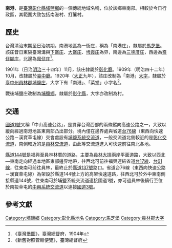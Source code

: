 {{noteTA　
|1 = zh-cn:庄; zh-hk:庄; zh-tw:庄;
}}
{{Infobox Hokkien name
| title      = 南港
| hanji      = 南港
| poj        = Lâm-káng
| sinbhundzi = 
| hanlo      = 
| tl         = Lâm-káng
| bp         = Lámgǎng
| hongim     = 
| hokkienipa = 
| lm         = 
| image      = 
| image_size = 
| caption    = 
}}
'''南港'''，是[[臺灣|臺灣]][[彰化縣|彰化縣]][[埔鹽鄉|埔鹽鄉]]的一個傳統地域名稱，位於該鄉東南部。相較於今日行政區，其範圍大致包括南港村、打簾村。

==歷史==
台灣清治末期至日治初期，南港地區為一街庄，稱為「南港庄」，隸屬於[[馬芝堡|馬芝堡]]。該庄昔日東隔臺灣溝與[[下崙_(彰化縣)|下崙庄]]、[[大崙_(彰化縣大村鄉)|大崙庄]]、[[埤霞庄|埤霞庄]]為界，南邊為[[三塊厝_(彰化縣)|三塊厝庄]]，西邊為[[崙子腳_(彰化縣)|崙仔腳庄]]，北邊為[[廍子_(彰化縣)|廍仔庄]]<ref>《臺灣堡圖》，臺灣總督府，1904年</ref>。

1901年（日治[[明治|明治]]三十四年）11月，該庄隸屬於[[彰化廳|彰化廳]]。1909年（明治四十二年）10月，改隸屬於[[臺中廳|臺中廳]]。1920年（[[大正|大正]]九年），該庄改制為「南港」[[大字|大字]]，隸屬於[[臺中州|臺中州]][[員林郡|員林郡]][[埔鹽庄|埔鹽庄]]，大字下有「南港」、「菜堂」小字名<ref>《新舊對照管轄便覽》，臺灣總督府</ref>。

戰後埔鹽庄改制為[[埔鹽鄉|埔鹽鄉]]，隸屬於[[彰化縣|彰化縣]]，大字亦改制為村。

==交通==
[[中山高速公路|國道1號]]又稱「中山高速公路」，是貫穿台灣西部的兩條縱向高速公路之一，大致以縱向經過南港地區東南部凸出部分。境內僅在邊界處與省道[[台76線|台76線]]（東西向快速公路－漢寶草屯線）交會處設有[[埔鹽系統交流道|埔鹽系統交流道]]，一般交流道北側較近的是[[彰化交流道|彰化交流道]]，南側較近的是[[員林交流道|員林交流道]]，由此等交流道進入可快速前往南北各地。

[[縣道144號|縣道144號]]是福興至員林林厝的道路，主要為[[員林大排|員林大排]]兩岸平面道路，大致以西北—東南走向經過本地區東部邊界地帶，往西北可前往福興連結省道[[台17線|台17線]]、[[台61線|台61線]]，往東南可前往員林，最終止於[[縣道137號|縣道137號]]路口。省道台76線（東西向快速公路－漢寶草屯線）為架設於縣道144號上方的高架快速道路，往西北可於外中東南側接縣道144號，往東南可於埔鹽系統交流道連接國道1號，亦可過員林後續行至位於南投草屯的[[中興系統交流道|中興系統交流道]]以連接[[福爾摩沙高速公路|國道3號]]。

==參考文獻==
{{reflist}}

{{員林郡}}

[[Category:埔鹽鄉|Category:埔鹽鄉]]
[[Category:彰化縣地名|Category:彰化縣地名]]
[[Category:馬芝堡|Category:馬芝堡]]
[[Category:員林郡大字|Category:員林郡大字]]
